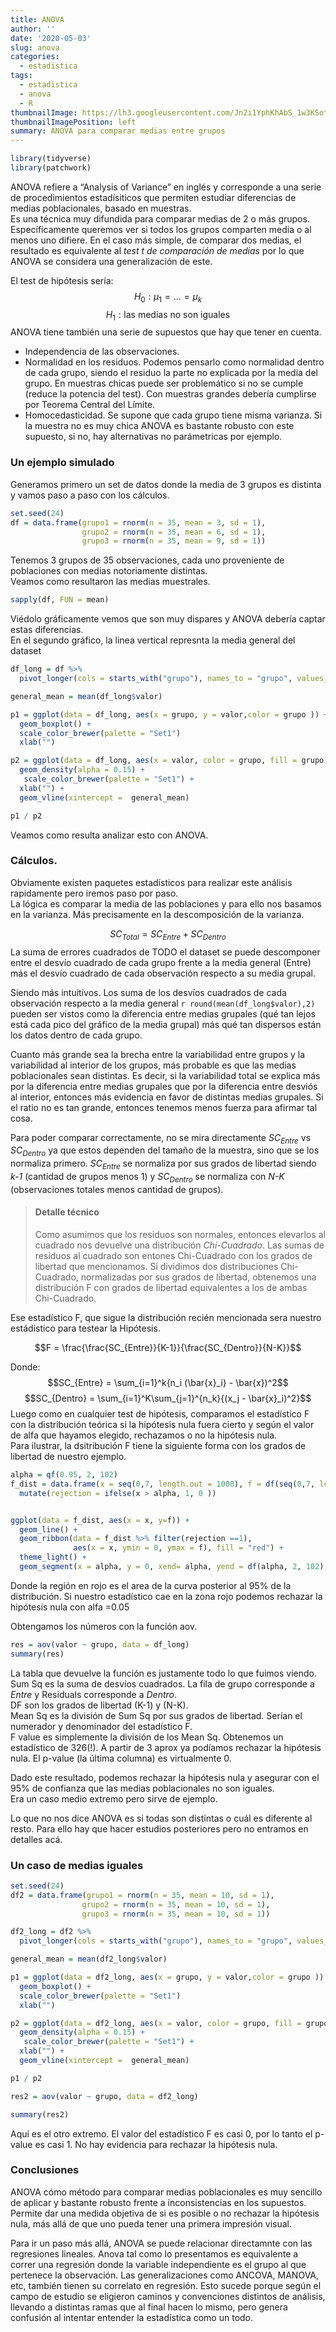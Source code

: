 ---
title: ANOVA
author: ''
date: '2020-05-03'
slug: anova
categories:
  - estadistica
tags:
  - estadistica
  - anova
  - R
thumbnailImage: https://lh3.googleusercontent.com/Jn2i1YphKhAbS_1w3KSotp7L0BZA3GguSSAEUCCyH9V4g2PtunCuoE0GlY-PkdrsLERb08KiSsNvIMPqpQ=w260-h173-rw
thumbnailImagePosition: left
summary: ANOVA para comparar medias entre grupos
---

```{r message=FALSE, warning=FALSE}
library(tidyverse)
library(patchwork)
```

ANOVA refiere a "Analysis of Variance" en inglés y corresponde a una serie de procedimientos estadísiticos que permiten estudiar diferencias de medias poblacionales, basado en muestras.   
Es una técnica muy difundida para comparar medias de 2 o más grupos. Específicamente queremos ver
si todos los grupos comparten media o al menos uno difiere. En el caso más simple, de comparar dos medias, el resultado es equivalente al *test t de comparación de medias*  por lo que ANOVA se considera una generalización de este.

El test de hipótesis sería:
$$H_0: \mu_1 = ... = \mu_k$$
$$H_1: \text{las medias no son iguales}$$
ANOVA tiene también una serie de supuestos que hay que tener en cuenta.  

* Independencia de las observaciones.
* Normalidad en los residuos. Podemos pensarlo como normalidad dentro de cada grupo, siendo el residuo la parte no explicada por la media del grupo. En muestras chicas puede ser problemático si no se cumple (reduce la potencia del test). Con muestras grandes debería cumplirse por Teorema Central del Límite.
* Homocedasticidad. Se supone que cada grupo tiene misma varianza. Si la muestra no es muy chica ANOVA es bastante robusto con este supuesto, si no, hay alternativas no parámetricas por ejemplo.

### Un ejemplo simulado

Generamos primero un set de datos donde la media de 3 grupos es distinta y vamos paso a paso con los cálculos.
```{r message=FALSE, warning=FALSE}
set.seed(24)
df = data.frame(grupo1 = rnorm(n = 35, mean = 3, sd = 1),
                grupo2 = rnorm(n = 35, mean = 6, sd = 1),
                grupo3 = rnorm(n = 35, mean = 9, sd = 1))
```

Tenemos 3 grupos de 35 observaciones, cada uno proveniente de poblaciones con medias notoriamente distintas.  
Veamos como resultaron las medias muestrales.

```{r}
sapply(df, FUN = mean)
```

Viédolo gráficamente vemos que son muy dispares y ANOVA debería captar estas diferencias.  
En el segundo gráfico, la linea vertical represnta la media general del dataset

```{r message=FALSE, warning=FALSE, include=FALSE}
df_long = df %>%
  pivot_longer(cols = starts_with("grupo"), names_to = "grupo", values_to = "valor")

general_mean = mean(df_long$valor)

p1 = ggplot(data = df_long, aes(x = grupo, y = valor,color = grupo )) + 
  geom_boxplot() + 
  scale_color_brewer(palette = "Set1")
  xlab("")

p2 = ggplot(data = df_long, aes(x = valor, color = grupo, fill = grupo)) + 
  geom_density(alpha = 0.15) +
   scale_color_brewer(palette = "Set1") +
  xlab("") + 
  geom_vline(xintercept =  general_mean)
```

```{r echo=FALSE, message=FALSE, warning=FALSE}
p1 / p2
```
Veamos como resulta analizar esto con ANOVA.  

### Cálculos.

Obviamente existen paquetes estadísticos para realizar este análisis rapidamente pero iremos paso por paso.  
La lógica es comparar la media de las poblaciones y para ello nos basamos en la varianza. Más precisamente en la descomposición de la varianza.

$$SC_{Total} = SC_{Entre} +  SC_{Dentro}$$
La suma de errores cuadrados de TODO el dataset se puede descomponer entre el desvío cuadrado de cada grupo frente a la media general (Entre) más el desvío cuadrado de cada observación respecto a su media grupal.

Siendo más intuitivos. Los suma de los desvíos cuadrados de cada observación respecto a la media general `r round(mean(df_long$valor),2)` pueden ser vistos como la diferencia entre medias grupales (qué tan lejos está cada pico del gráfico de la media grupal) más qué tan dispersos están los datos dentro de cada grupo.  

Cuanto más grande sea la brecha entre la variabilidad entre grupos y la variabilidad al interior de los grupos, más probable es que las medias poblacionales sean distintas. Es decir, si la variabilidad total se explica más por la diferencia entre medias grupales que por la diferencia entre desviós al interior, entonces más evidencia en favor de distintas medias grupales. Si el ratio no es tan grande, entonces tenemos menos fuerza para afirmar tal cosa.

Para poder comparar correctamente, no se mira directamente $SC_{Entre}$ vs $SC_{Dentro}$ ya que estos dependen del tamaño de la muestra, sino que se los normaliza primero.  $SC_{Entre}$ se normaliza por sus grados de libertad siendo *k-1* (cantidad de grupos menos 1) y  $SC_{Dentro}$ se normaliza con *N-K* (observaciones totales menos cantidad de grupos).

>#### Detalle técnico
Como asumimos que los residuos son normales, entonces elevarlos al cuadrado nos devuelve una distribución *Chi-Cuadrado*. Las sumas de residuos al cuadrado son entones Chi-Cuadrado con los grados de libertad que mencionamos.
Si dividimos dos distribuciones Chi-Cuadrado, normalizadas por sus grados de libertad, obtenemos una distribución F con grados de libertad equivalentes a los de ambas Chi-Cuadrado.

Ese estadístico F, que sigue la distribución recién mencionada sera nuestro estádistico para testear la Hipótesis.

$$F = \frac{\frac{SC_{Entre}}{K-1}}{\frac{SC_{Dentro}}{N-K}}$$

Donde:
$$SC_{Entre} = \sum_{i=1}^k{n_i (\bar{x}_i} - \bar{x})^2$$
$$SC_{Dentro} = \sum_{i=1}^K\sum_{j=1}^{n_k}{(x_j - \bar{x}_i)^2}$$
Luego como en cualquier test de hipótesis, comparamos el estadístico F con la distribución teórica si la hipótesis nula fuera cierto y según el valor de alfa que hayamos elegido, rechazamos o no la hipótesis nula.  
Para ilustrar, la dsitribución F tiene la siguiente forma con los grados de libertad de nuestro ejemplo.

```{r echo=FALSE, message=FALSE, warning=FALSE}
alpha = qf(0.95, 2, 102)
f_dist = data.frame(x = seq(0,7, length.out = 1000), f = df(seq(0,7, length.out = 1000), 2, 102)) %>%
  mutate(rejection = ifelse(x > alpha, 1, 0 ))


ggplot(data = f_dist, aes(x = x, y=f)) + 
  geom_line() +
  geom_ribbon(data = f_dist %>% filter(rejection ==1),
              aes(x = x, ymin = 0, ymax = f), fill = "red") +
  theme_light() +
  geom_segment(x = alpha, y = 0, xend= alpha, yend = df(alpha, 2, 102), color = "red")
```

Donde la región en rojo es el area de la curva posterior al 95% de la distribución. Si nuestro estadístico cae en la zona rojo podemos rechazar la hipótesis nula con alfa =0.05

Obtengamos los números con la función aov.
```{r}
res = aov(valor ~ grupo, data = df_long)
summary(res)
```

La tabla que devuelve la función es justamente todo lo que fuimos viendo.  
Sum Sq es la suma de desvíos cuadrados. La fila de grupo corresponde a *Entre* y Residuals corresponde a *Dentro*.  
DF son los grados de libertad (K-1) y (N-K).  
Mean Sq es la división de Sum Sq por sus grados de libertad. Serían el numerador y denominador del estadístico F.  
F value es simplemente la división de los Mean Sq. Obtenemos un estadístico de 326(!). A partir de 3 aprox ya podíamos rechazar la hipótesis nula. El p-value (la última columna) es virtualmente 0.

Dado este resultado, podemos rechazar la hipótesis nula y asegurar con el 95% de confianza que las medias poblacionales no son iguales.  
Era un caso medio extremo pero sirve de ejemplo.

Lo que no nos dice ANOVA es si todas son distintas o cuál es diferente al resto. Para ello hay que hacer estudios posteriores pero no entramos en detalles acá.

### Un caso de medias iguales

```{r message=FALSE, warning=FALSE, include=FALSE}
set.seed(24)
df2 = data.frame(grupo1 = rnorm(n = 35, mean = 10, sd = 1),
                grupo2 = rnorm(n = 35, mean = 10, sd = 1),
                grupo3 = rnorm(n = 35, mean = 10, sd = 1))
```

```{r message=FALSE, warning=FALSE, include=FALSE}
df2_long = df2 %>%
  pivot_longer(cols = starts_with("grupo"), names_to = "grupo", values_to = "valor")

general_mean = mean(df2_long$valor)

p1 = ggplot(data = df2_long, aes(x = grupo, y = valor,color = grupo )) + 
  geom_boxplot() + 
  scale_color_brewer(palette = "Set1")
  xlab("")

p2 = ggplot(data = df2_long, aes(x = valor, color = grupo, fill = grupo)) + 
  geom_density(alpha = 0.15) +
   scale_color_brewer(palette = "Set1") +
  xlab("") + 
  geom_vline(xintercept =  general_mean)
```
```{r echo=FALSE, message=FALSE, warning=FALSE}
p1 / p2
```


```{r}

res2 = aov(valor ~ grupo, data = df2_long)

summary(res2)
```

Aquí es el otro extremo. El valor del estadístico F es casi 0, por lo tanto el p-value es casi 1. No hay evidencia para rechazar la hipótesis nula.

### Conclusiones

ANOVA cómo método para comparar medias poblacionales es muy sencillo de aplicar y bastante robusto frente a inconsistencias en los supuestos. Permite dar una medida objetiva de si es posible o no rechazar la hipótesis nula, más allá de que uno pueda tener una primera impresión visual.

Para ir un paso más allá, ANOVA se puede relacionar directamnte con las regresiones lineales. Anova tal como lo presentamos es equivalente a correr una regresión donde la variable independiente es el grupo al que pertenece la observación. Las generalizaciones como ANCOVA, MANOVA, etc, también tienen su correlato en regresión. Esto sucede porque según el campo de estudio se eligieron caminos y convenciones distintos de análisis, llevando a distintas ramas que al final hacen lo mismo, pero genera confusión al intentar entender la estadística como un todo.